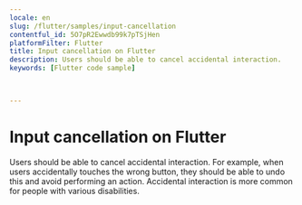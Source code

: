 ```yaml
---
locale: en
slug: /flutter/samples/input-cancellation
contentful_id: 5O7pR2Ewwdb99k7pTSjHen
platformFilter: Flutter
title: Input cancellation on Flutter
description: Users should be able to cancel accidental interaction.
keywords: [Flutter code sample]


	
---
```


# Input cancellation on Flutter

Users should be able to cancel accidental interaction. For example, when users accidentally touches the wrong button, they should be able to undo this and avoid performing an action. Accidental interaction is more common for people with various disabilities.

<CodeSample id="input-cancellation" locale="en" platform="flutter"/>